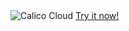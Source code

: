 <div id='cloud-header'>
  <img
    className='calico-cloud-img'
    src='/img/calico/3.24/calico-cloud-large.png'
    alt='Calico Cloud'
  />
  <a
    href='https://www.tigera.io/tigera-products/cloud-trial'
    className='request-demo-button'
    target='_blank'
    rel='noopener noreferreer'
  >
    Try it now!
  </a>
</div>
